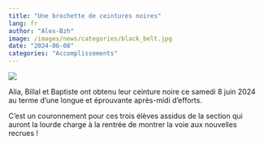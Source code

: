 ```yaml
---
title: "Une brochette de ceintures noires"
lang: fr
author: "Alex-Bzh"
image: /images/news/categories/black_belt.jpg
date: "2024-06-08"
categories: "Accomplissements"
---
```


![](/images/news/categories/black_belt.jpg){fig-align="left"}

Alia, Billal et Baptiste ont obtenu leur ceinture noire ce samedi 8 juin 2024 au terme d’une longue et éprouvante après-midi d’efforts.

C’est un couronnement pour ces trois élèves assidus de la section qui auront la lourde charge à la rentrée de montrer la voie aux nouvelles recrues !
